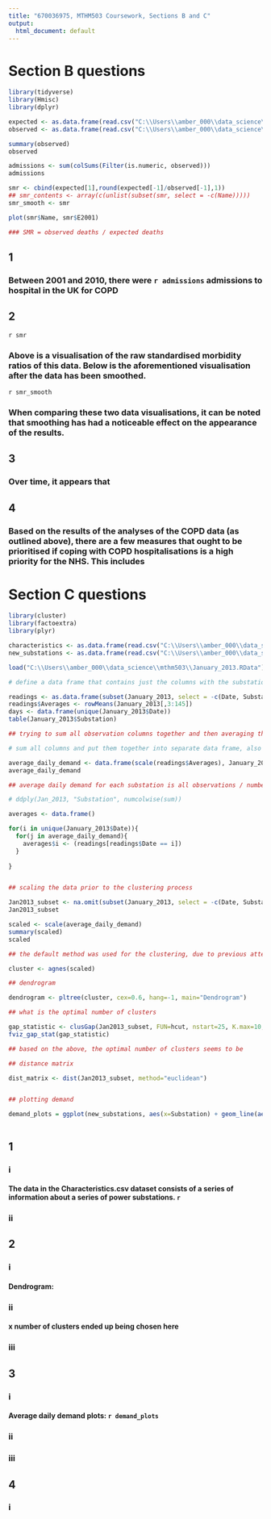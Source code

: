 ---
title: "670036975, MTHM503 Coursework, Sections B and C"
output:
  html_document: default
---

# Section B questions

```{r echo=FALSE, message=FALSE, warning=FALSE}

library(tidyverse)
library(Hmisc)
library(dplyr)

expected <- as.data.frame(read.csv("C:\\Users\\amber_000\\data_science\\mthm503\\copdexpected.csv"))
observed <- as.data.frame(read.csv("C:\\Users\\amber_000\\data_science\\mthm503\\copdobserved.csv"))

summary(observed)
observed

admissions <- sum(colSums(Filter(is.numeric, observed)))
admissions

smr <- cbind(expected[1],round(expected[-1]/observed[-1],1))
## smr_contents <- array(c(unlist(subset(smr, select = -c(Name)))))
smr_smooth <- smr

plot(smr$Name, smr$E2001)

### SMR = observed deaths / expected deaths

```
## 1

### Between 2001 and 2010, there were `r admissions` admissions to hospital in the UK for COPD

## 2

`r smr`

### Above is a visualisation of the raw standardised morbidity ratios of this data. Below is the aforementioned visualisation after the data has been smoothed.

`r smr_smooth`

### When comparing these two data visualisations, it can be noted that smoothing has had a noticeable effect on the appearance of the results.

## 3

### Over time, it appears that 

## 4

### Based on the results of the analyses of the COPD data (as outlined above), there are a few measures that ought to be prioritised if coping with COPD hospitalisations is a high priority for the NHS. This includes


# Section C questions

```{r echo=FALSE, message=FALSE, warning=FALSE}

library(cluster)
library(factoextra)
library(plyr)

characteristics <- as.data.frame(read.csv("C:\\Users\\amber_000\\data_science\\mthm503\\Characteristics.csv"))
new_substations <- as.data.frame(read.csv("C:\\Users\\amber_000\\data_science\\mthm503\\NewSubstations.csv"))

load("C:\\Users\\amber_000\\data_science\\mthm503\\January_2013.RData")

# define a data frame that contains just the columns with the substation readings

readings <- as.data.frame(subset(January_2013, select = -c(Date, Substation)))
readings$Averages <- rowMeans(January_2013[,3:145])
days <- data.frame(unique(January_2013$Date))
table(January_2013$Substation)

## trying to sum all observation columns together and then averaging the values for each day for each substation. This should give you the average daily demand for each substation.

# sum all columns and put them together into separate data frame, also add date and substation columns to allow for average based on date to be calculated

average_daily_demand <- data.frame(scale(readings$Averages), January_2013$Date, January_2013$Substation)
average_daily_demand

## average daily demand for each substation is all observations / number of observations, therefore it is the total number of readings for each station divided by number of days

# ddply(Jan_2013, "Substation", numcolwise(sum))

averages <- data.frame()

for(i in unique(January_2013$Date)){
  for(j in average_daily_demand){
    averages$i <- (readings[readings$Date == i])
  }
    
}


## scaling the data prior to the clustering process

Jan2013_subset <- na.omit(subset(January_2013, select = -c(Date, Substation)))
Jan2013_subset

scaled <- scale(average_daily_demand)
summary(scaled)
scaled

## the default method was used for the clustering, due to previous attempts at calculating agglomerative coefficients being unsuccessful

cluster <- agnes(scaled)

## dendrogram

dendrogram <- pltree(cluster, cex=0.6, hang=-1, main="Dendrogram")

## what is the optimal number of clusters

gap_statistic <- clusGap(Jan2013_subset, FUN=hcut, nstart=25, K.max=10, B=50)
fviz_gap_stat(gap_statistic)

## based on the above, the optimal number of clusters seems to be

## distance matrix

dist_matrix <- dist(Jan2013_subset, method="euclidean")


## plotting demand

demand_plots = ggplot(new_substations, aes(x=Substation) + geom_line(aes(y=) + geon_line(aes()) + geom_line(aes()) + geom_line(aes()) + geom_line(aes())))



```

## 1

### i

#### The data in the Characteristics.csv dataset consists of a series of information about a series of power substations.   `r `

### ii

## 2

### i

#### Dendrogram: 

### ii

#### x number of clusters ended up being chosen here

### iii

## 3 

### i

#### Average daily demand plots: `r demand_plots`

### ii

### iii

## 4

### i 